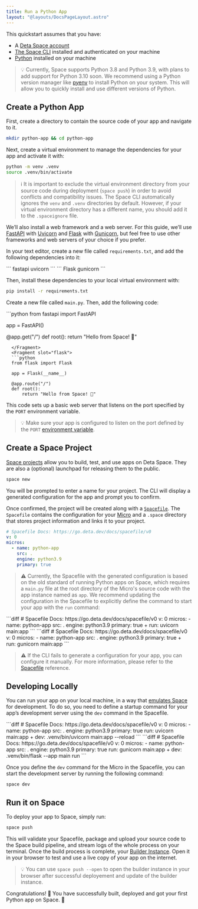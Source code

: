 ```yaml
---
title: Run a Python App
layout: "@layouts/DocsPageLayout.astro"
---
```



This quickstart assumes that you have:

- A [Deta Space account](https://deta.space/signup)
- [The Space CLI](/docs/en/build/fundamentals/space-cli) installed and authenticated on your machine
- [Python](https://www.python.org/downloads/) installed on your machine

> 💡 Currently, Space supports Python 3.8 and Python 3.9, with plans to add support for Python 3.10 soon.
> We recommend using a Python version manager like [pyenv](https://github.com/pyenv/pyenv) to install Python on your system. This will allow you to quickly install and use different versions of Python.

## Create a Python App

First, create a directory to contain the source code of your app and navigate to it.

```bash
mkdir python-app && cd python-app
```

Next, create a virtual environment to manage the dependencies for your app and activate it with:

```bash
python -m venv .venv
source .venv/bin/activate
```

> ℹ️ It is important to exclude the virtual environment directory from your source code during deployment (`space push`) in order to avoid conflicts and compatibility issues. The Space CLI automatically ignores the `venv` and `.venv` directories by default. However, if your virtual environment directory has a different name, you should add it to the `.spaceignore` file.

We’ll also install a web framework and a web server. For this guide, we’ll use [FastAPI](https://fastapi.tiangolo.com/) with [Uvicorn](https://www.uvicorn.org/) and [Flask](https://flask.palletsprojects.com/) with [Gunicorn](https://gunicorn.org/), but feel free to use other frameworks and web servers of your choice if you prefer.

In your text editor, create a new file called `requirements.txt`, and add the following dependencies into it:

<LangTabs>
  <Fragment slot="fastapi">
  ```
  fastapi
  uvicorn
  ```
  </Fragment>
  <Fragment slot="flask">
  ```
  Flask
  gunicorn
  ```
  </Fragment>
</LangTabs>


Then, install these dependencies to your local virtual environment with:

```bash
pip install -r requirements.txt
```

Create a new file called `main.py`. Then, add the following code:

<LangTabs>
  <Fragment slot="fastapi">
  ```python
  from fastapi import FastAPI

  app = FastAPI()

  @app.get("/")
  def root():
      return "Hello from Space! 🚀"
```
  </Fragment>
  <Fragment slot="flask">
  ```python
  from flask import Flask

  app = Flask(__name__)

  @app.route("/")
  def root():
      return "Hello from Space! 🚀"
```
  </Fragment>
</LangTabs>


This code sets up a basic web server that listens on the port specified by the `PORT` environment variable.

> 💡 Make sure your app is configured to listen on the port defined by the `PORT` [environment variable](/docs/en/build/fundamentals/the-space-runtime/micros#micro-environment-variables).

## Create a Space Project

[Space projects](/docs/en/build/fundamentals/development/projects) allow you to build, test, and use apps on Deta Space. They are also a (optional) launchpad for releasing them to the public.

```bash
space new
```

You will be prompted to enter a name for your project. The CLI will display a generated configuration for the app and prompt you to confirm. 

Once confirmed, the project will be created along with a [`Spacefile`](/docs/en/build/fundamentals/the-space-runtime#the-spacefile). 
The `Spacefile` contains the configuration for your [Micro](/docs/en/build/fundamentals/the-space-runtime/micros) and a `.space` directory that stores project information and links it to your project.

```yaml
# Spacefile Docs: https://go.deta.dev/docs/spacefile/v0
v: 0
micros:
  - name: python-app
    src: .
    engine: python3.9
    primary: true
```

> ⚠️ Currently, the Spacefile with the generated configuration is based on the old standard of running Python apps on Space, which requires a `main.py` file at the root directory of the Micro's source code with the app instance named as `app`. We recommend updating the configuration in the Spacefile to explicitly define the command to start your app with the `run` command:


<LangTabs>
  <Fragment slot="fastapi">
  ```diff
  # Spacefile Docs: https://go.deta.dev/docs/spacefile/v0
  v: 0
  micros:
    - name: python-app
      src: .
      engine: python3.9
      primary: true
  +   run: uvicorn main:app
  ```
  </Fragment>
  <Fragment slot="flask">
  ```diff
  # Spacefile Docs: https://go.deta.dev/docs/spacefile/v0
  v: 0
  micros:
    - name: python-app
      src: .
      engine: python3.9
      primary: true
  +   run: gunicorn main:app
  ```
  </Fragment>
</LangTabs>


> ⚠️ If the CLI fails to generate a configuration for your app, you can configure it manually. For more information, please refer to the [Spacefile](/docs/en/build/reference/spacefile) reference.

## Developing Locally

You can run your app on your local machine, in a way that [emulates Space](/docs/en/build/fundamentals/development/local-development) for development. To do so, you need to define a startup command for your  app’s development server using the `dev` command in the Spacefile.

<LangTabs>
  <Fragment slot="fastapi">
  ```diff
  # Spacefile Docs: https://go.deta.dev/docs/spacefile/v0
  v: 0
  micros:
    - name: python-app
      src: .
      engine: python3.9
      primary: true
      run: uvicorn main:app
  +   dev: .venv/bin/uvicorn main:app --reload
  ```
  </Fragment>
  <Fragment slot="flask">
  ```diff
  # Spacefile Docs: https://go.deta.dev/docs/spacefile/v0
  v: 0
  micros:
    - name: python-app
      src: .
      engine: python3.9
      primary: true
      run: gunicorn main:app
  +   dev: .venv/bin/flask --app main run
  ```
  </Fragment>
</LangTabs>

Once you define the `dev` command for the Micro in the Spacefile, you can start the development server by running the following command:

```
space dev
```

## Run it on Space

To deploy your app to Space, simply run:

```diff
space push
```

This will validate your Spacefile, package and upload your source code to the Space build pipeline, and stream logs of the whole process on your terminal. 
Once the build process is complete, your [Builder Instance](/docs/en/build/fundamentals/development/local-development). Open it in your browser to test and use a live copy of your app on the internet.

> 💡 You can use `space push --open` to open the builder instance in your browser after successful deployement and update of the builder instance.

Congratulations! 🎉 You have successfully built, deployed and got your first Python app on Space. 🚀
